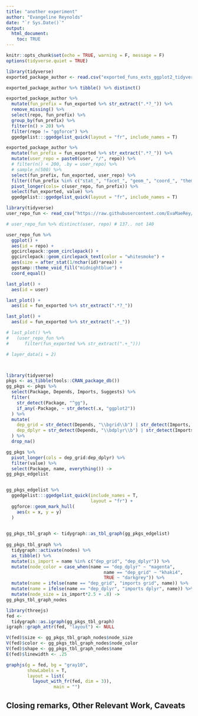 ```yaml
---
title: "another experiment"
author: "Evangeline Reynolds"
date: "`r Sys.Date()`"
output: 
  html_document:
    toc: TRUE
---
```


```r
knitr::opts_chunk$set(echo = TRUE, warning = F, message = F)
options(tidyverse.quiet = TRUE)
```



```r
library(tidyverse)
exported_package_author <- read.csv("exported_funs_exts_ggplot2_tidyverse_org.csv")

exported_package_author %>% tibble() %>% distinct()

exported_package_author %>% 
  mutate(fun_prefix = fun_exported %>% str_extract(".*?_")) %>% 
  remove_missing() %>% 
  select(repo, fun_prefix) %>% 
  group_by(fun_prefix) %>% 
  filter(n() > 20) %>% 
  filter(repo != "ggforce") %>% 
  ggedgelist:::ggedgelist_quick(layout = "fr", include_names = T)

exported_package_author %>%  
  mutate(fun_prefix = fun_exported %>% str_extract(".*?_")) %>% 
  mutate(user_repo = paste0(user, "/", repo)) %>% 
  # filter(n() < 200, .by = user_repo) %>% 
  # sample_n(500) %>% 
  select(fun_prefix, fun_exported, user_repo) %>% 
  filter((fun_prefix %in% c("stat_", "facet_", "geom_", "coord_", "theme_", "scale_"))) %>% 
  pivot_longer(cols= c(user_repo, fun_prefix)) %>% 
  select(fun_exported, value) %>% 
  ggedgelist:::ggedgelist_quick(layout = "fr", include_names = T)
```


```r
library(tidyverse)
user_repo_fun <- read_csv("https://raw.githubusercontent.com/EvaMaeRey/mytidytuesday/refs/heads/main/2024-11-19-gg-prefixes/exported_funs_exts_ggplot2_tidyverse_org.csv")

# user_repo_fun %>% distinct(user, repo) # 137.. not 140

user_repo_fun %>% 
  ggplot() + 
  aes(id = repo) + 
  ggcirclepack::geom_circlepack() + 
  ggcirclepack::geom_circlepack_text(color = "whitesmoke") + 
  aes(size = after_stat(1/nchar(id)*area)) +
  ggstamp::theme_void_fill("midnightblue") + 
  coord_equal()

last_plot() + 
  aes(id = user)

last_plot() + 
  aes(id = fun_exported %>% str_extract(".*?_"))

last_plot() + 
  aes(id = fun_exported %>% str_extract(".+_"))

# last_plot() %+%
#   (user_repo_fun %>% 
#      filter(fun_exported %>% str_extract(".+_")))

# layer_data(i = 2)




```


```r

library(tidyverse)
pkgs <- as_tibble(tools::CRAN_package_db())
gg_pkgs <- pkgs %>% 
  select(Package, Depends, Imports, Suggests) %>% 
  filter(
    str_detect(Package, "^gg"),
    if_any(-Package, ~ str_detect(.x, "ggplot2"))
  ) %>% 
  mutate(
    dep_grid = str_detect(Depends, "\\bgrid\\b") | str_detect(Imports, "\\bgrid\\b"),
    dep_dplyr = str_detect(Depends, "\\bdplyr\\b") | str_detect(Imports, "\\bdplyr\\b")
  ) %>% 
  drop_na()

gg_pkgs %>% 
  pivot_longer(cols = dep_grid:dep_dplyr) %>% 
  filter(value) %>% 
  select(Package, name, everything()) ->
gg_pkgs_edgelist


gg_pkgs_edgelist %>% 
  ggedgelist:::ggedgelist_quick(include_names = T, 
                                layout = "fr") +
  ggforce::geom_mark_hull(
    aes(x = x, y = y)
  )
  

gg_pkgs_tbl_graph <- tidygraph::as_tbl_graph(gg_pkgs_edgelist)
  
gg_pkgs_tbl_graph %>% 
  tidygraph::activate(nodes) %>% 
  as_tibble() %>% 
  mutate(is_import = name %in% c("dep_grid", "dep_dplyr")) %>% 
  mutate(node_color = case_when(name == "dep_dplyr" ~ "magenta",
                                     name == "dep_grid" ~ "khaki4",
                                     TRUE ~ "darkgrey")) %>% 
  mutate(name = ifelse(name == "dep_grid", "imports grid", name)) %>% 
  mutate(name = ifelse(name == "dep_dplyr", "imports dplyr", name)) %>% 
  mutate(node_size = is_import*2.5 + .8) ->
gg_pkgs_tbl_graph_nodes


```


```r

library(threejs)  
fed <-  
  tidygraph::as.igraph(gg_pkgs_tbl_graph)  
igraph::graph_attr(fed, "layout") <- NULL  

V(fed)$size <- gg_pkgs_tbl_graph_nodes$node_size
V(fed)$color <- gg_pkgs_tbl_graph_nodes$node_color
V(fed)$shape <- gg_pkgs_tbl_graph_nodes$name
E(fed)$linewidth <- .25

graphjs(g = fed, bg = "gray10",  
        showLabels = T,  
        layout = list(  
          layout_with_fr(fed, dim = 3)),  
                  main = "")

```



## Closing remarks, Other Relevant Work, Caveats

